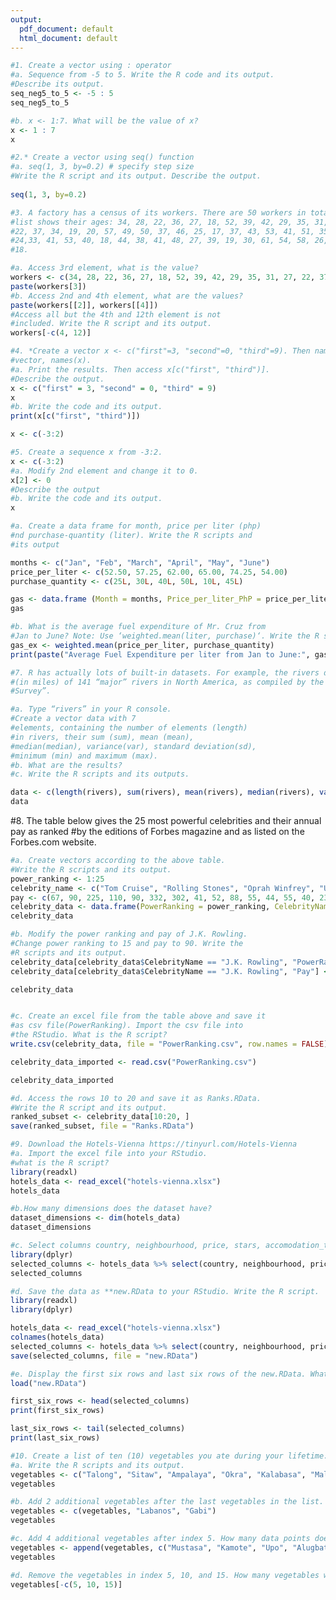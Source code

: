 ```yaml
---
output:
  pdf_document: default
  html_document: default
---
```

```r

#1. Create a vector using : operator
#a. Sequence from -5 to 5. Write the R code and its output.
#Describe its output.
seq_neg5_to_5 <- -5 : 5
seq_neg5_to_5

#b. x <- 1:7. What will be the value of x?
x <- 1 : 7
x

#2.* Create a vector using seq() function
#a. seq(1, 3, by=0.2) # specify step size
#Write the R script and its output. Describe the output. 
  
seq(1, 3, by=0.2)
```

```r
#3. A factory has a census of its workers. There are 50 workers in total. The following
#list shows their ages: 34, 28, 22, 36, 27, 18, 52, 39, 42, 29, 35, 31, 27,
#22, 37, 34, 19, 20, 57, 49, 50, 37, 46, 25, 17, 37, 43, 53, 41, 51, 35,
#24,33, 41, 53, 40, 18, 44, 38, 41, 48, 27, 39, 19, 30, 61, 54, 58, 26,
#18.
```

```r
#a. Access 3rd element, what is the value?
workers <- c(34, 28, 22, 36, 27, 18, 52, 39, 42, 29, 35, 31, 27, 22, 37, 34, 19, 20, 57, 49, 50,  37, 46, 25, 17, 37, 43, 53, 41, 51, 35, 24,33, 41, 53, 40, 18, 44, 38, 41, 48, 27, 39, 19, 30, 61, 54, 58, 26, 18)
paste(workers[3])
#b. Access 2nd and 4th element, what are the values?
paste(workers[[2]], workers[[4]])
#Access all but the 4th and 12th element is not
#included. Write the R script and its output.
workers[-c(4, 12)]
```

```r
#4. *Create a vector x <- c("first"=3, "second"=0, "third"=9). Then named the
#vector, names(x).
#a. Print the results. Then access x[c("first", "third")].
#Describe the output.
x <- c("first" = 3, "second" = 0, "third" = 9)
x
#b. Write the code and its output.
print(x[c("first", "third")])
```

```r
x <- c(-3:2)
```


```r
#5. Create a sequence x from -3:2.
x <- c(-3:2)
#a. Modify 2nd element and change it to 0.
x[2] <- 0
#Describe the output
#b. Write the code and its output.
x
```


```r
#a. Create a data frame for month, price per liter (php)
#nd purchase-quantity (liter). Write the R scripts and
#its output

months <- c("Jan", "Feb", "March", "April", "May", "June")
price_per_liter <- c(52.50, 57.25, 62.00, 65.00, 74.25, 54.00)
purchase_quantity <- c(25L, 30L, 40L, 50L, 10L, 45L)

gas <- data.frame (Month = months, Price_per_liter_PhP = price_per_liter, Purchase_quantity_Liters = purchase_quantity)
gas

#b. What is the average fuel expenditure of Mr. Cruz from
#Jan to June? Note: Use ‘weighted.mean(liter, purchase)‘. Write the R scripts and its output.
gas_ex <- weighted.mean(price_per_liter, purchase_quantity)
print(paste("Average Fuel Expenditure per liter from Jan to June:", gas_ex, "PhP"))

```

```r

#7. R has actually lots of built-in datasets. For example, the rivers data “gives the lengths
#(in miles) of 141 “major” rivers in North America, as compiled by the US Geological
#Survey”.

#a. Type “rivers” in your R console.
#Create a vector data with 7
#elements, containing the number of elements (length)
#in rivers, their sum (sum), mean (mean),
#median(median), variance(var), standard deviation(sd),
#minimum (min) and maximum (max).
#b. What are the results?
#c. Write the R scripts and its outputs.

data <- c(length(rivers), sum(rivers), mean(rivers), median(rivers), var(rivers),sd(rivers), min(rivers), max(rivers))
data

```

#8. The table below gives the 25 most powerful celebrities and their annual pay as ranked
#by the editions of Forbes magazine and as listed on the Forbes.com website.
```r
#a. Create vectors according to the above table.
#Write the R scripts and its output.
power_ranking <- 1:25
celebrity_name <- c("Tom Cruise", "Rolling Stones", "Oprah Winfrey", "U2", "Tiger Woods", "Steven Spielberg", "Howard Stern", "50 Cent", "Cast of the Sopranos", "Dan Brown", "Bruce Springsteen", "Donald Trump", "Muhammad Ali", "Paul McCartney", "George Lucas", "Elton John", "David Letterman", "Phil Mickelson", "J.K. Rowling", "Bradd Pitt", "Peter Jackson", "Dr. Phil McGraw", "Jay Leno", "Celine Dion", "Kobe Bryant")
pay <- c(67, 90, 225, 110, 90, 332, 302, 41, 52, 88, 55, 44, 55, 40, 233, 34, 40, 47, 75, 25, 39, 45, 32, 40, 31)
celebrity_data <- data.frame(PowerRanking = power_ranking, CelebrityName = celebrity_name, Pay = pay)
celebrity_data

```

```r
#b. Modify the power ranking and pay of J.K. Rowling.
#Change power ranking to 15 and pay to 90. Write the
#R scripts and its output.
celebrity_data[celebrity_data$CelebrityName == "J.K. Rowling", "PowerRanking"] <- 15
celebrity_data[celebrity_data$CelebrityName == "J.K. Rowling", "Pay"] <- 90

celebrity_data



```

```r
#c. Create an excel file from the table above and save it
#as csv file(PowerRanking). Import the csv file into
#the RStudio. What is the R script?
write.csv(celebrity_data, file = "PowerRanking.csv", row.names = FALSE)

celebrity_data_imported <- read.csv("PowerRanking.csv")

celebrity_data_imported

```

```r
#d. Access the rows 10 to 20 and save it as Ranks.RData.
#Write the R script and its output.
ranked_subset <- celebrity_data[10:20, ]
save(ranked_subset, file = "Ranks.RData")
```

```r
#9. Download the Hotels-Vienna https://tinyurl.com/Hotels-Vienna
#a. Import the excel file into your RStudio.
#what is the R script?
library(readxl)
hotels_data <- read_excel("hotels-vienna.xlsx")
hotels_data
```

```r
#b.How many dimensions does the dataset have?
dataset_dimensions <- dim(hotels_data)
dataset_dimensions
```

```r
#c. Select columns country, neighbourhood, price, stars, accomodation_type, and ratings. Write the R script.
library(dplyr)
selected_columns <- hotels_data %>% select(country, neighbourhood, price, stars, accommodation_type, rating)
selected_columns
```

```r
#d. Save the data as **new.RData to your RStudio. Write the R script.
library(readxl)
library(dplyr)

hotels_data <- read_excel("hotels-vienna.xlsx")
colnames(hotels_data)
selected_columns <- hotels_data %>% select(country, neighbourhood, price, stars, accommodation_type, rating)
save(selected_columns, file = "new.RData")

```

```r
#e. Display the first six rows and last six rows of the new.RData. What is the R script?
load("new.RData")

first_six_rows <- head(selected_columns)
print(first_six_rows)

last_six_rows <- tail(selected_columns)
print(last_six_rows)

```

```r
#10. Create a list of ten (10) vegetables you ate during your lifetime. If none, just list down.
#a. Write the R scripts and its output.
vegetables <- c("Talong", "Sitaw", "Ampalaya", "Okra", "Kalabasa", "Malunggay", "Kangkong", "Pechay", "Sayote", "Patola")
vegetables
```

```r
#b. Add 2 additional vegetables after the last vegetables in the list. What is the R script and its output?
vegetables <- c(vegetables, "Labanos", "Gabi")
vegetables
```

```r
#c. Add 4 additional vegetables after index 5. How many data points does your vegetable list have? What is the R script and its output?
vegetables <- append(vegetables, c("Mustasa", "Kamote", "Upo", "Alugbati"), after = 5)
vegetables
```

```r
#d. Remove the vegetables in index 5, 10, and 15. How many vegetables were left? Write the codes and its output.
vegetables[-c(5, 10, 15)]
```